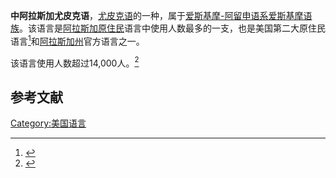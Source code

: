 '''中阿拉斯加尤皮克语'''，[[尤皮克语|尤皮克语]]的一种，属于[[爱斯基摩-阿留申语系|爱斯基摩-阿留申语系]][[爱斯基摩语族|爱斯基摩语族]]。该语言是[[阿拉斯加原住民|阿拉斯加原住民]]语言中使用人数最多的一支，也是美国第二大原住民语言<ref>{{Cite web |url=http://www.census.gov/prod/2011pubs/acsbr10-10.pdf |title=US Census Bureau. 2011. Native American Languages Spoken in the Home, 2006-2010 |access-date=2013-12-14 |archive-url=https://web.archive.org/web/20170722060551/https://www.census.gov/prod/2011pubs/acsbr10-10.pdf |archive-date=2017-07-22 |dead-url=yes }}</ref>和[[阿拉斯加州|阿拉斯加州]]官方语言之一。

该语言使用人数超过14,000人。<ref>{{Cite web |url=http://www.yupikscience.org/1intro/1-3.html |title=Yupiugukut |accessdate=2013-12-14 |archive-date=2019-12-28 |archive-url=https://web.archive.org/web/20191228065937/http://www.yupikscience.org/1intro/1-3.html |dead-url=no }}</ref>

==参考文献==
{{reflist}}

{{Eskimo-Aleut languages}}
{{Lang-stub}}

{{Incubator|code= esu/Main Page}}
{{wiktionary|Category:尤皮克語}}

[[Category:美国语言|Category:美国语言]]